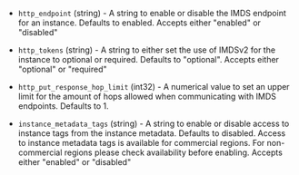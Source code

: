 <!-- Code generated from the comments of the MetadataOptions struct in common/run_config.go; DO NOT EDIT MANUALLY -->

- `http_endpoint` (string) - A string to enable or disable the IMDS endpoint for an instance. Defaults to enabled.
  Accepts either "enabled" or "disabled"

- `http_tokens` (string) - A string to either set the use of IMDSv2 for the instance to optional or required. Defaults to "optional".
  Accepts either "optional" or "required"

- `http_put_response_hop_limit` (int32) - A numerical value to set an upper limit for the amount of hops allowed when communicating with IMDS endpoints.
  Defaults to 1.

- `instance_metadata_tags` (string) - A string to enable or disable access to instance tags from the instance metadata. Defaults to disabled.
  Access to instance metadata tags is available for commercial regions. For non-commercial regions please check availability before enabling.
  Accepts either "enabled" or "disabled"

<!-- End of code generated from the comments of the MetadataOptions struct in common/run_config.go; -->
